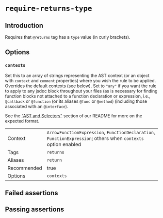 # `require-returns-type`

## Introduction

Requires that `@returns` tag has a `type` value (in curly brackets).

## Options

### `contexts`

Set this to an array of strings representing the AST context (or an object with
`context` and `comment` properties) where you wish the rule to be applied.
Overrides the default contexts (see below). Set to `"any"` if you want
the rule to apply to any jsdoc block throughout your files (as is necessary
for finding function blocks not attached to a function declaration or
expression, i.e., `@callback` or `@function` (or its aliases `@func` or
`@method`) (including those associated with an `@interface`).

See the ["AST and Selectors"](../#advanced-ast-and-selectors)
section of our README for more on the expected format.

|||
|---|---|
|Context|`ArrowFunctionExpression`, `FunctionDeclaration`, `FunctionExpression`; others when `contexts` option enabled|
|Tags|`returns`|
|Aliases|`return`|
|Recommended|true|
|Options|`contexts`|


## Failed assertions

<Assertions rule="requireReturnsType" />

## Passing assertions

<Assertions rule="requireReturnsType" passing />

